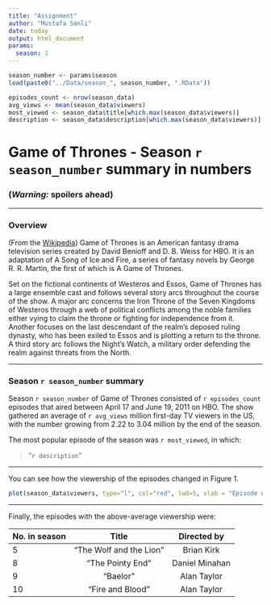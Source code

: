 ```yaml
---
title: "Assignment"
author: "Mustafa Sanli"
date: today
output: html_document
params:
  season: 1
---
```


```r
season_number <- params$season
load(paste0("../Data/season_", season_number, ".RData"))

episodes_count <- nrow(season_data)
avg_views <- mean(season_data$viewers)
most_viewed <- season_data$title[which.max(season_data$viewers)]
description <- season_data$description[which.max(season_data$viewers)]
```


# Game of Thrones - Season `r season_number` summary in numbers

### __(*Warning:* spoilers ahead)__

***

### Overview

(From the [Wikipedia](https://en.wikipedia.org/wiki/Game_of_Thrones#Premise)) Game of Thrones is an American fantasy drama television series created by David Benioff and D. B. Weiss for HBO. It is an adaptation of A Song of Ice and Fire, a series of fantasy novels by George R. R. Martin, the first of which is A Game of Thrones.

Set on the fictional continents of Westeros and Essos, Game of Thrones has a large ensemble cast and follows several story arcs throughout the course of the show. A major arc concerns the Iron Throne of the Seven Kingdoms of Westeros through a web of political conflicts among the noble families either vying to claim the throne or fighting for independence from it. Another focuses on the last descendant of the realm's deposed ruling dynasty, who has been exiled to Essos and is plotting a return to the throne. A third story arc follows the Night's Watch, a military order defending the realm against threats from the North.

***

### Season `r season_number` summary

Season `r season_number` of Game of Thrones consisted of `r episodes_count` episodes that aired between April 17 and June 19, 2011 on HBO. The show gathered an average of `r avg_views` million first-day TV viewers in the US, with the number growing from 2.22 to 3.04 million by the end of the season.

The most popular episode of the season was `r most_viewed`, in which:

>  "`r description`"

***

You can see how the viewership of the episodes changed in Figure 1.

```r
plot(season_data$viewers, type="l", col="red", lwd=5, xlab = "Episode number", ylab = "1st day TV viewers in the US (millions)")
```

***

Finally, the episodes with the above-average viewership were:

| No. in season | Title  | Directed by  |
|:------        |:-----: |:------:      |
| 5             | "The Wolf and the Lion"  | Brian Kirk      |
| 8             | "The Pointy End" | Daniel Minahan      |
| 9             | "Baelor" | Alan Taylor      |
| 10            | "Fire and Blood" | Alan Taylor      |


